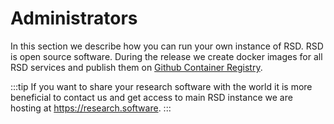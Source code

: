 
# Administrators

In this section we describe how you can run your own instance of RSD. RSD is open source software. During the release we create docker images for all RSD services and publish them on [Github Container Registry](https://github.com/orgs/research-software-directory/packages?repo_name=RSD-as-a-service).

:::tip
If you want to share your research software with the world it is more beneficial to contact us and get access to main RSD instance we are hosting at https://research.software.
:::

<DocCardList />

